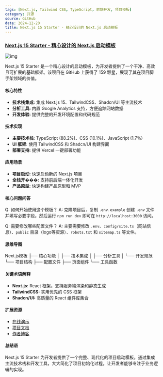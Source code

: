 ```yaml
---
tags: [Next.js, Tailwind CSS, TypeScript, 前端开发, 项目模板]
category: 开源
source: GitHub
date: 2024-12-20
title: Next.js 15 Starter - 精心设计的 Next.js 启动模板
---
```


### [Next.js 15 Starter - 精心设计的 Next.js 启动模板](https://github.com/weijunext/nextjs-15-starter)

![img](https://img.mengpeng.tech/i/2024/12/20/676506be42009.webp)

Next.js 15 Starter 是一个精心设计的启动模板，为开发者提供了一个干净、高效且可扩展的基础框架。该项目在 GitHub 上获得了 159 颗星，展现了其在项目脚手架领域的价值。

#### 核心特性

- **技术栈集成:** 集成 Next.js 15、TailwindCSS、Shadcn/UI 等主流技术
- **分析工具:** 内置 Google Analytics 支持，方便追踪网站数据
- **开发体验:** 提供完整的开发环境配置和代码规范

#### 技术实现

- **主要技术栈:** TypeScript (88.2%)、CSS (10.1%)、JavaScript (1.7%)
- **UI 框架:** 使用 TailwindCSS 和 Shadcn/UI 构建界面
- **部署支持:** 提供 Vercel 一键部署功能

#### 应用场景

- **项目启动:** 快速启动新的 Next.js 项目
- **全栈开���:** 支持前后端一体化开发
- **产品原型:** 快速构建产品原型和 MVP

#### 核心问题问答

Q: 如何开始使用这个模板？
A: 克隆项目后，复制 `.env.example` 创建 `.env` 文件并填写必要字段，然后运行 `npm run dev` 即可在 `http://localhost:3000` 访问。

Q: 需要修改哪些配置文件？
A: 主要需要修改 `.env`、`config/site.ts`（网站信息）、`public` 目录（logo等资源）、`robots.txt` 和 `sitemap.ts` 等文件。

#### 思维导图
Next.js模板
├── 核心功能
│   ├── 技术集成
│   ├── 分析工具
│   └── 开发规范
└── 项目结构
    ├── 配置文件
    ├── 页面组件
    └── 工具函数

#### 关键术语解释

- **Next.js:** React 框架，支持服务端渲染和静态生成
- **TailwindCSS:** 实用优先的 CSS 框架
- **Shadcn/UI:** 高质量的 React 组件库集合

#### 扩展资源

- [在线演示](https://starter.weijunext.com)
- [项目文档](https://github.com/weijunext/nextjs-15-starter#readme)
- [作者博客](https://weijunext.com)

#### 总结语

Next.js 15 Starter 为开发者提供了一个完整、现代化的项目启动模板。通过集成主流技术栈和开发工具，大大简化了项目初始化过程，让开发者能够专注于业务逻辑的实现。 